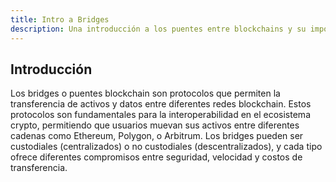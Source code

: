 ```yaml
---
title: Intro a Bridges
description: Una introducción a los puentes entre blockchains y su importancia en la interoperabilidad.
---
```



## Introducción

Los bridges o puentes blockchain son protocolos que permiten la transferencia de activos y datos entre diferentes redes blockchain. Estos protocolos son fundamentales para la interoperabilidad en el ecosistema crypto, permitiendo que usuarios muevan sus activos entre diferentes cadenas como Ethereum, Polygon, o Arbitrum. Los bridges pueden ser custodiales (centralizados) o no custodiales (descentralizados), y cada tipo ofrece diferentes compromisos entre seguridad, velocidad y costos de transferencia.

<UnderConstruction />